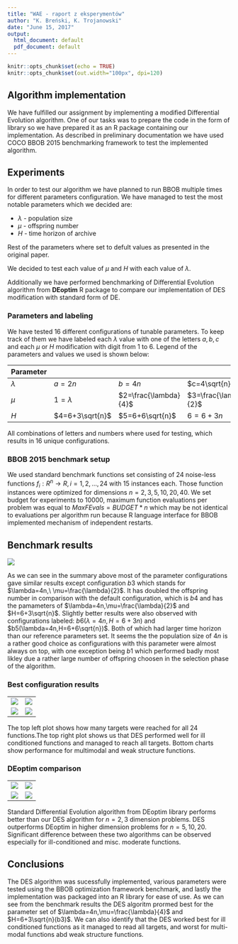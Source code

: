 ```yaml
---
title: "WAE - raport z eksperymentów"
author: "K. Breński, K. Trojanowski"
date: "June 15, 2017"
output:
  html_document: default
  pdf_document: default
---
```

```r
knitr::opts_chunk$set(echo = TRUE)
knitr::opts_chunk$set(out.width="100px", dpi=120)
```

## Algorithm implementation
We have fulfilled our assignment by implementing a modified Differential Evolution algorithm. One of our tasks was to prepare the code in the form of library so we have prepared it as an R package containing our implementation. As described in preliminary documentation we have used COCO BBOB 2015 benchmarking framework to test the implemented algorithm.

## Experiments
In order to test our algorithm we have planned to run BBOB multiple times for different parameters configuration. We have managed to test the most notable parameters which we decided are:

* $\lambda$ - population size
* $\mu$ - offspring number
* $H$ - time horizon of archive


Rest of the parameters where set to defult values as presented in the original paper.

We decided to test each value of $\mu$ and $H$ with each value of $\lambda$.

Additionally we have performed benchmarking of Differential Evolution algorithm from __DEoptim__ R package to compare our implementation of DES modification with standard form of DE.

### Parameters and labeling
We have tested 16 different configurations of tunable parameters. To keep track of them we have labeled each $\lambda$ value with one of the letters $a,b,c$ and each $\mu$ or $H$ modification with digit from $1$ to $6$. Legend of the parameters and values we used is shown below:

| Parameter      | |||
| -------------- | ------------------ |-|-|
| $\lambda$ | $a=2n$  |  $b=4n$ | $c=4\sqrt{n}$  |
| $\mu$ | $1=\lambda$ | $2=\frac{\lambda}{4}$ |$3=\frac{\lambda}{2}$ |
|$H$|$4=6+3\sqrt{n}$|$5=6+6\sqrt{n}$|$6=6+3n$|

All combinations of letters and numbers where used for testing, which results in 16 unique configurations. 

### BBOB 2015 benchmark setup
 We used standard benchmark functions set consisting of 24 noise-less functions $f_i: R^n \rightarrow R, i=1,2,...,24$ with 15 instances each. Those function instances were optimized for dimensions $n=2,3,5,10,20,40$. We set budget for experiments to $10000$, maximum function evaluations per problem was equal to $MaxFEvals=BUDGET*n$ which may be not identical to evaluations per algorithm run because R language interface for BBOB implemented mechanism of independent restarts.

## Benchmark results
![](plots/pprldmany_05D_noiselessall.svg)

As we can see in the summary above most of the parameter configurations gave similar results except configuration $b3$ which stands for $\lambda=4n,\ \mu=\frac{\lambda}{2}$. It has doubled the offspring number in comparison with the default configuration, which is $b4$ and has the pamameters of $\lambda=4n,\mu=\frac{\lambda}{2}$ and $H=6+3\sqrt{n}$. Slightly better results were also observed with configurations labeled: $b6(\lambda=4n,H=6+3n)$ and $b5(\lambda=4n,H=6+6\sqrt{n})$. Both of which had larger time horizon than our reference parameters set. It seems the the population size of $4n$ is a rather good choice as configurations with this parameter were almost always on top, with one exception being $b1$ which performed badly most likley due a rather large number of offspring choosen in the selection phase of the algorithm. 

### Best configuration results
|||
|-|-|
|![](plots/pprldistr_05D_noiselessall.svg)|![](plots/pprldistr_05D_hcond.svg)  |
|![](plots/pprldistr_05D_multi.svg)|![](plots/pprldistr_05D_mult2.svg)|


The top left plot shows how many targets were reached for all 24 functions.The top right plot shows us that DES performed well for ill conditioned functions and managed to reach all targets. Bottom charts show performance for multimodal and weak structure functions.



### DEoptim comparison

|||
|-|-|
|![](plots/pprld3comp_02D_noiselessall.svg)|![](plots/pprld3comp_05D_noiselessall.svg)|
|![](plots/pprldmany_05D_lcond.svg)|![](plots/pprldmany_05D_hcond.svg)|


Standard Differential Evolution algorithm from DEoptim library performs better than our DES algorithm for $n=2,3$ dimension problems. DES outperforms DEoptim in higher dimension problems for $n=5,10,20$. Significant difference between these two algorithms can be observed especially for ill-conditioned and misc. moderate functions.

## Conclusions

The DES algorithm was sucessfully implemented, various parameters were tested using the BBOB optimization framework benchmark, and lastly the implementation was packaged into an R library for ease of use. As we can see from the benchmark results the DES algoritm prormed best for the parameter set of $\lambda=4n,\mu=\frac{\lambda}{4}$ and $H=6+3\sqrt{n}(b3)$. We can also identify that the DES worked best for ill conditioned functions as it managed to read all targets, and worst for multi-modal functions abd weak structure functions.
